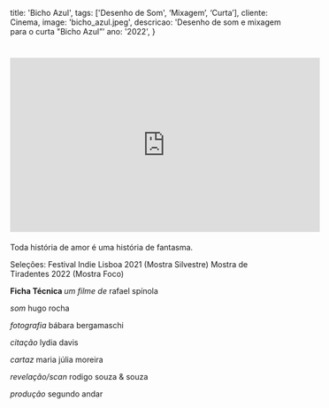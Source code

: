   title: 'Bicho Azul',
  tags: ['Desenho de Som', ‘Mixagem’, ‘Curta’],
  cliente: Cinema,
  image: 'bicho_azul.jpeg',
  descricao: 'Desenho de som e mixagem para o curta "Bicho Azul”’
  ano: '2022',
}

# <iframe width="560" height="315" src="https://www.youtube.com/embed/4ysBiJpVhG4" title="You<i></i>Tube video player" frameborder="0" allow="accelerometer; autoplay; clipboard-write; encrypted-media; gyroscope; picture-in-picture" allowfullscreen></iframe>

Toda história de amor é uma história de fantasma.

Seleções:
Festival Indie Lisboa 2021 (Mostra Silvestre)
Mostra de Tiradentes 2022 (Mostra Foco)

<b>Ficha Técnica
</b>
<i>um filme de
</i>rafael spínola

<i>som</i>
hugo rocha

<i>fotografia</i>
bábara bergamaschi

<i>citação</i>
lydia davis

<i>cartaz
</i>maria júlia moreira

<i>revelação/scan
</i>rodigo souza & souza

<i>produção</i>
segundo andar
